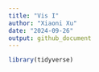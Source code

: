 ```yaml
---
title: "Vis I"
author: "Xiaoni Xu"
date: "2024-09-26"
output: github_document
---
```


```r
library(tidyverse)
```




